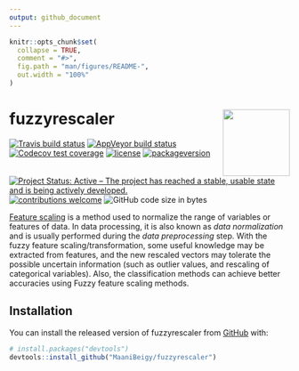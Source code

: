 ```yaml
---
output: github_document
---
```


<!-- README.md is generated from README.Rmd. Please edit that file -->

```r
knitr::opts_chunk$set(
  collapse = TRUE,
  comment = "#>",
  fig.path = "man/figures/README-",
  out.width = "100%"
)
```
# fuzzyrescaler <img src="./man/figures/logo.svg" align="right" width="120" />


<!-- badges: start -->
[![Travis build status](https://travis-ci.org/MaaniBeigy/fuzzyrescaler.svg?branch=master)](https://travis-ci.org/MaaniBeigy/fuzzyrescaler)
[![AppVeyor build status](https://ci.appveyor.com/api/projects/status/github/MaaniBeigy/fuzzyrescaler?branch=master&svg=true)](https://ci.appveyor.com/project/MaaniBeigy/fuzzyrescaler)
[![Codecov test coverage](https://codecov.io/gh/MaaniBeigy/fuzzyrescaler/branch/master/graph/badge.svg)](https://codecov.io/gh/MaaniBeigy/fuzzyrescaler?branch=master)
[![license](https://img.shields.io/badge/license-GPL--3-blue.svg)](https://www.gnu.org/licenses/gpl-3.0.en.html)
[![packageversion](https://img.shields.io/badge/Package%20version-`r version`-orange.svg?style=flat-square)](commits/master)
[![Project Status: Active – The project has reached a stable, usable state and is being actively developed.](https://www.repostatus.org/badges/latest/active.svg)](https://www.repostatus.org/#active)
[![contributions welcome](<https://img.shields.io/badge/contributions-welcome-brightgreen.svg?style=flat>)](<https://github.com/MaaniBeigy/fuzzyrescaler/issues>)
![GitHub code size in bytes](https://img.shields.io/github/languages/code-size/MaaniBeigy/fuzzyrescaler?color=brightgreen)
<!-- badges: end -->

[Feature scaling](<https://en.wikipedia.org/wiki/Feature_scaling>) is a method used to normalize the range of variables or features of data. In data processing, it is also known as *data normalization* and is usually performed during the *data preprocessing* step. With the fuzzy feature scaling/transformation, some useful knowledge may be extracted from features, and the new rescaled vectors may tolerate the possible uncertain information (such as outlier values, and rescaling of categorical variables). Also, the classification methods can achieve better accuracies using Fuzzy feature scaling methods. 

## Installation

You can install the released version of fuzzyrescaler from [GitHub](https://github.com/) with:

``` r
# install.packages("devtools")
devtools::install_github("MaaniBeigy/fuzzyrescaler")
```


